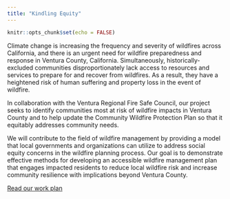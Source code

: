 ```yaml
---
title: "Kindling Equity"
---
```


```r
knitr::opts_chunk$set(echo = FALSE)
```

Climate change is increasing the frequency and severity of wildfires across California, and there is an urgent need for wildfire preparedness and response in Ventura County, California. Simultaneously, historically-excluded communities disproportionately lack access to resources and services to prepare for and recover from wildfires. As a result, they have a heightened risk of human suffering and property loss in the event of wildfire. 

In collaboration with the Ventura Regional Fire Safe Council, our project seeks to identify communities most at risk of wildfire impacts in Ventura County and to help update the Community Wildfire Protection Plan so that it equitably addresses community needs. 

We will contribute to the field of wildfire management by providing a model that local governments and organizations can utilize to address social equity concerns in the wildfire planning process. Our goal is to demonstrate effective methods for developing an accessible wildfire management plan that engages impacted residents to reduce local wildfire risk and increase community resilience with implications beyond Ventura County. 

[Read our work plan](work-plan.html)
